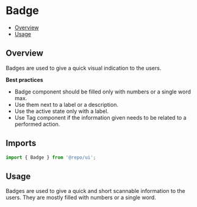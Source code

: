 

<Meta of={BadgeStories} />

# Badge

- [Overview](#overview)
- [Usage](#usage)

## Overview

Badges are used to give a quick visual indication to the users.

**Best practices**

- Badge component should be filled only with numbers or a single word max.
- Use them next to a label or a description.
- Use the active state only with a label.
- Use Tag component if the information given needs to be related to a performed action.

## Imports

```js
import { Badge } from '@repo/ui';
```

## Usage

Badges are used to give a quick and short scannable information to the users. They are mostly filled with numbers or a single word.
